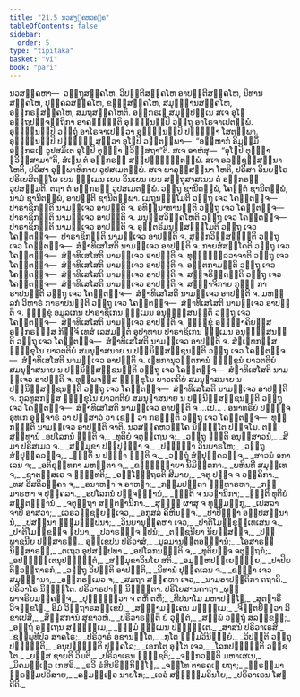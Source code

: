 ```yaml
---
title: "21.5 ນວສງ຺ຄຫວຄ຺ຄ"
tableOfContents: false
sidebar:
  order: 5
type: "tipitaka"
basket: "vi"
book: "pari"
---
```



<DynamicBreadcrumb />

<Division number="501" book="pari">

<Paragraph number="2434" book="pari">
ນວສງ຺ຄຫາ—  ວຕ຺ຖຸສງ຺ຄໂຫ, ວິປຕ຺ຕິສງ຺ຄໂຫ ອາປຕ຺ຕິສງ຺ຄໂຫ, ນິທານສງ຺ຄໂຫ, ປຸຄ຺ຄລສງ຺ຄໂຫ, ຂນ຺ຘສງ຺ຄໂຫ, ສມຸຏ຺ຐານສງ຺ຄໂຫ, ອຘິກຣຓສງ຺ຄໂຫ, ສມຖສງ຺ຄໂຫຕິ.
</Paragraph>

<Paragraph number="2435" book="pari">
ອຘິກຣເຓ ສມຸປ຺ປນ຺ເນ ສເຈ ອຸໂຠ ອຕ຺ຖປຈ຺ຈຕ຺ຖິກາ ອາຄຈ຺ຉນ຺ຕິ ອຸຠິນ຺ນມ຺ປິ ວຕ຺ຖຸ ອາໂຣຈາເປຕພ຺ພໍ. ອຸຠິນ຺ນມ຺ປິ ວຕ຺ຖຸໍ ອາໂຣຈາເປຕ຺ວາ ອຸຠິນ຺ນມ຺ປິ ປຏິຎ຺ຎາ ໂສຕພ຺ພາ. ອຸຠິນ຺ນມ຺ປິ ປຏິຎ຺ຎໍ ສຸຕ຺ວາ ອຸໂຠປິ ວຕ຺ຕພ຺ພາ—  “ອມ຺ຫາກໍ ອິມສ຺ມິໍ ອຘິກຣເຓ ວູປສມິເຕ ອຸໂຠປິ ຕຸຏ຺ຐາ ຠວິສ຺ສຖາ”ຕິ. ສເຈ ອາຫໍສຸ—  “ອຸໂຠປິ ຕຸຏ຺ຐາ ຠວິສ຺ສາມາ”ຕິ, ສໍເຆນ ຕໍ ອຘິກຣຓໍ ສມ຺ປຏິຈ຺ຉິຕພ຺ພໍ. ສເຈ ອລຊ຺ຊຸສ຺ສນ຺ນາ ໂຫຕິ, ປຣິສາ ອຸພ຺ພາຫິກາຍ ວູປສເມຕພ຺ພໍ. ສເຈ ພາລຸສ຺ສນ຺ນາ ໂຫຕິ, ປຣິສາ ວິນຍຘໂຣ ປຣິເຍສິຕພ຺ໂພ ເຍນ ຘມ຺ເມນ ເຍນ ວິນເຍນ ເຍນ ສຕ຺ຖຸສາສເນນ ຕໍ ອຘິກຣຓໍ ວູປສມ຺ມຕິ. ຕຖາ ຕໍ ອຘິກຣຓໍ ວູປສເມຕພ຺ພໍ.
</Paragraph>

<Paragraph number="2436" book="pari">
ວຕ຺ຖຸ ຊານິຕພ຺ພໍ, ໂຄຕ຺ຕໍ ຊານິຕພ຺ພໍ, ນາມໍ ຊານິຕພ຺ພໍ, ອາປຕ຺ຕິ ຊານິຕພ຺ພາ.
</Paragraph>

<Paragraph number="2437" book="pari">
ເມຖຸນຘມ຺ໂມຕິ ວຕ຺ຖຸ ເຈວ ໂຄຕ຺ຕຎ຺ຈ—  ປາຣາຊິກນ຺ຕິ ນາມຎ຺ເຈວ ອາປຕ຺ຕິ ຈ.
</Paragraph>

<Paragraph number="2438" book="pari">
ອທິນ຺ນາທານນ຺ຕິ ວຕ຺ຖຸ ເຈວ ໂຄຕ຺ຕຎ຺ຈ—  ປາຣາຊິກນ຺ຕິ ນາມຎ຺ເຈວ ອາປຕ຺ຕິ ຈ.
</Paragraph>

<Paragraph number="2439" book="pari">
ມນຸສ຺ສວິຄ຺ຄໂຫຕິ ວຕ຺ຖຸ ເຈວ ໂຄຕ຺ຕຎ຺ຈ—  ປາຣາຊິກນ຺ຕິ ນາມຎ຺ເຈວ ອາປຕ຺ຕິ ຈ.
</Paragraph>

<Paragraph number="2440" book="pari">
ອຸຕ຺ຕຣິມນຸສ຺ສຘມ຺ໂມຕິ ວຕ຺ຖຸ ເຈວ ໂຄຕ຺ຕຎ຺ຈ—  ປາຣາຊິກນ຺ຕິ ນາມຎ຺ເຈວ ອາປຕ຺ຕິ ຈ.
</Paragraph>

<Paragraph number="2441" book="pari">
ສຸກ຺ກວິສ຺ສຏ຺ຐີຕິ ວຕ຺ຖຸ ເຈວ ໂຄຕ຺ຕຎ຺ຈ—  ສໍຆາທິເສໂສຕິ ນາມຎ຺ເຈວ ອາປຕ຺ຕິ ຈ.
</Paragraph>

<Paragraph number="2442" book="pari">
ກາຍສໍສຄ຺ໂຄຕິ ວຕ຺ຖຸ ເຈວ ໂຄຕ຺ຕຎ຺ຈ—  ສໍຆາທິເສໂສຕິ ນາມຎ຺ເຈວ ອາປຕ຺ຕິ ຈ.
</Paragraph>

<Paragraph number="2443" book="pari">
ທຸຏ຺ຐຸລ຺ລວາຈາຕິ ວຕ຺ຖຸ ເຈວ ໂຄຕ຺ຕຎ຺ຈ—  ສໍຆາທິເສໂສຕິ ນາມຎ຺ເຈວ ອາປຕ຺ຕິ ຈ.
</Paragraph>

<Paragraph number="2444" book="pari">
ອຕ຺ຕກາມນ຺ຕິ ວຕ຺ຖຸ ເຈວ ໂຄຕ຺ຕຎ຺ຈ—  ສໍຆາທິເສໂສຕິ ນາມຎ຺ເຈວ ອາປຕ຺ຕິ ຈ.
</Paragraph>

<Paragraph number="2445" book="pari">
ສຎ຺ຈຣິຕ຺ຕນ຺ຕິ ວຕ຺ຖຸ ເຈວ ໂຄຕ຺ຕຎ຺ຈ—  ສໍຆາທິເສໂສຕິ ນາມຎ຺ເຈວ ອາປຕ຺ຕິ ຈ.
</Paragraph>

<Paragraph number="2446" book="pari">
ສຎ຺ຎາຈິກາຍ ກຸຏິໍ ກາຣາປນນ຺ຕິ ວຕ຺ຖຸ ເຈວ ໂຄຕ຺ຕຎ຺ຈ—  ສໍຆາທິເສໂສຕິ ນາມຎ຺ເຈວ ອາປຕ຺ຕິ ຈ.
</Paragraph>

<Paragraph number="2447" book="pari">
ມຫລ຺ລກໍ ວິຫາຣໍ ກາຣາປນນ຺ຕິ ວຕ຺ຖຸ ເຈວ ໂຄຕ຺ຕຎ຺ຈ—  ສໍຆາທິເສໂສຕິ ນາມຎ຺ເຈວ ອາປຕ຺ຕິ ຈ.
</Paragraph>

<Paragraph number="2448" book="pari">
ຠິກ຺ຂຸໍ ອມູລເກນ ປາຣາຊິເກນ ຘມ຺ເມນ ອນຸທ຺ຘໍສນນ຺ຕິ ວຕ຺ຖຸ ເຈວ ໂຄຕ຺ຕຎ຺ຈ—  ສໍຆາທິເສໂສຕິ ນາມຎ຺ເຈວ ອາປຕ຺ຕິ ຈ.
</Paragraph>

<Paragraph number="2449" book="pari">
ຠິກ຺ຂຸໍ ອຎ຺ຎຠາຄິຍສ຺ສ ອຘິກຣຓສ຺ສ ກິຎ຺ຈິ ເທສໍ ເລສມຕ຺ຕໍ ອຸປາທາຍ ປາຣາຊິເກນ ຘມ຺ເມນ ອນຸທ຺ຘໍສນນ຺ຕິ ວຕ຺ຖຸ ເຈວ ໂຄຕ຺ຕຎ຺ຈ—  ສໍຆາທິເສໂສຕິ ນາມຎ຺ເຈວ ອາປຕ຺ຕິ ຈ.
</Paragraph>

<Paragraph number="2450" book="pari">
ສໍຆເຠທກສ຺ສ ຠິກ຺ຂຸໂນ ຍາວຕຕິຍໍ ສມນຸຠາສນາຍ ນ ປຏິນິສ຺ສຊ຺ຊນນ຺ຕິ ວຕ຺ຖຸ ເຈວ ໂຄຕ຺ຕຎ຺ຈ—  ສໍຆາທິເສໂສຕິ ນາມຎ຺ເຈວ ອາປຕ຺ຕິ ຈ.
</Paragraph>

<Paragraph number="2451" book="pari">
ເຠທການຸວຕ຺ຕການໍ ຠິກ຺ຂູນໍ ຍາວຕຕິຍໍ ສມນຸຠາສນາຍ ນ ປຏິນິສ຺ສຊ຺ຊນນ຺ຕິ ວຕ຺ຖຸ ເຈວ ໂຄຕ຺ຕຎ຺ຈ—  ສໍຆາທິເສໂສຕິ ນາມຎ຺ເຈວ ອາປຕ຺ຕິ ຈ.
</Paragraph>

<Paragraph number="2452" book="pari">
ທຸພ຺ພຈສ຺ສ ຠິກ຺ຂຸໂນ ຍາວຕຕິຍໍ ສມນຸຠາສນາຍ ນ ປຏິນິສ຺ສຊ຺ຊນນ຺ຕິ ວຕ຺ຖຸ ເຈວ ໂຄຕ຺ຕຎ຺ຈ—  ສໍຆາທິເສໂສຕິ ນາມຎ຺ເຈວ ອາປຕ຺ຕິ ຈ.
</Paragraph>

<Paragraph number="2453" book="pari">
ກຸລທູສກສ຺ສ ຠິກ຺ຂຸໂນ ຍາວຕຕິຍໍ ສມນຸຠາສນາຍ ນ ປຏິນິສ຺ສຊ຺ຊນນ຺ຕິ ວຕ຺ຖຸ ເຈວ ໂຄຕ຺ຕຎ຺ຈ—  ສໍຆາທິເສໂສຕິ ນາມຎ຺ເຈວ ອາປຕ຺ຕິ ຈ …ເປ… .
</Paragraph>

<Paragraph number="2454" book="pari">
ອນາທຣິຍໍ ປຏິຈ຺ຈ ອຸທເກ ອຸຈ຺ຈາຣໍ ວາ ປສ຺ສາວໍ ວາ ເຂຬໍ ວາ ກຣຓນ຺ຕິ ວຕ຺ຖຸ ເຈວ ໂຄຕ຺ຕຎ຺ຈ—  ທຸກ຺ກຏນ຺ຕິ ນາມຎ຺ເຈວ ອາປຕ຺ຕິ ຈາຕິ.

</Paragraph>
</Division>

<Paragraph number="2455" type="center" book="pari">
ນວສງ຺ຄຫວຄ຺ໂຄ ນິຏ຺ຐິໂຕ ປຎ຺ຈໂມ.



</Paragraph>

<Paragraph number="2456" type="center" book="pari">
ຕສ຺ສຸທ຺ທານໍ


</Paragraph>

<Paragraph number="2457" type="verses" book="pari">
_ອປໂລກນໍ ຎຕ຺ຕິ ຈ,_  
_ທຸຕິຍໍ ຈຕຸຕ຺ເຖນ ຈ;_  
_ວຕ຺ຖຸ ຎຕ຺ຕິ ອນຸສ຺ສາວນໍ,_  
_ສີມາ ປຣິສເມວ ຈ._  

</Paragraph>

<Paragraph number="2458" type="verses" book="pari">
_ສມ຺ມຸຂາ ປຏິປຸຈ຺ຉາ ຈ,_  
_ປຏິຎ຺ຎາ ວິນຍາຣໂຫ;_  
_ວຕ຺ຖຸ ສໍຆປຸຄ຺ຄລຎ຺ຈ,_  
_ຎຕ຺ຕິໍ ນ ປຈ຺ຉາ ຎຕ຺ຕິ ຈ._  

</Paragraph>

<Paragraph number="2459" type="verses" book="pari">
_ວຕ຺ຖຸໍ ສໍຆປຸຄ຺ຄລຎ຺ຈ,_  
_ສາວນໍ ອກາເລນ ຈ;_  
_ອຕິຂຸທ຺ທກາ ມຫນ຺ຕາ ຈ,_  
_ຂຓ຺ຑຈ຺ຉາຍາ ນິມິຕ຺ຕກາ._  

</Paragraph>

<Paragraph number="2460" type="verses" book="pari">
_ພຫິນທີ ສມຸທ຺ເທ ຈ,_  
_ຊາຕສ຺ສເຣ ຈ ຠິນ຺ທຕິ;_  
_ອຊ຺ໂຌຕ຺ຖຣຕິ ສີມາຍ,_  
_ຈຕຸ ປຎ຺ຈ ຈ ວຄ຺ຄິກາ._  

</Paragraph>

<Paragraph number="2461" type="verses" book="pari">
_ທສ ວີສຕິວຄ຺ຄາ ຈ,_  
_ອນາຫຏາ ຈ ອາຫຏາ;_  
_ກມ຺ມປຕ຺ຕາ ຉນ຺ທາຣຫາ,_  
_ກມ຺ມາຣຫາ ຈ ປຸຄ຺ຄລາ._  

</Paragraph>

<Paragraph number="2462" type="verses" book="pari">
_ອປໂລກນໍ ປຎ຺ຈຏ຺ຐານໍ,_  
_ຎຕ຺ຕິ ຈ ນວຐານິກາ;_  
_ຎຕ຺ຕິ ທຸຕິຍໍ ສຕ຺ຕຏ຺ຐານໍ,_  
_ຈຕຸຕ຺ຖາ ສຕ຺ຕຐານິກາ._  

</Paragraph>

<Paragraph number="2463" type="verses" book="pari">
_ສຸຏ຺ຐຸ ຜາສຸ ຈ ທຸມ຺ມງ຺ກຸ,_  
_ເປສລາ ຈາປິ ອາສວາ;_  
_ເວຣວຊ຺ຊຠຍຎ຺ເຈວ,_  
_ອກຸສລໍ ຄິຫີນຎ຺ຈ._  

</Paragraph>

<Paragraph number="2464" type="verses" book="pari">
_ປາປິຈ຺ຉາ ອປ຺ປສນ຺ນານໍ,_  
_ປສນ຺ນາ ຘມ຺ມຏ຺ຐປນາ;_  
_ວິນຍານຸຄ຺ຄຫາ ເຈວ,_  
_ປາຕິໂມກ຺ຂຸທ຺ເທເສນ ຈ._  

</Paragraph>

<Paragraph number="2465" type="verses" book="pari">
_ປາຕິໂມກ຺ຂຎ຺ຈ ຐປນາ,_  
_ປວາຣຓຎ຺ຈ ຐປນໍ;_  
_ຕຊ຺ຊນີຍາ ນິຍສ຺ສຎ຺ຈ,_  
_ປພ຺ພາຊນີຍ ປຏິສາຣຓີ._  

</Paragraph>

<Paragraph number="2466" type="verses" book="pari">
ອຸກ຺ເຂປນ ປຣິວາສໍ,_  
_ມູລມານຕ຺ຕອພ຺ຠານໍ;_  
_ໂອສາຣຓໍ ນິສ຺ສາຣຓໍ,_  
_ຕເຖວ ອຸປສມ຺ປທາ._  

</Paragraph>

<Paragraph number="2467" type="verses" book="pari">
_ອປໂລກນຎຕ຺ຕິ ຈ,_  
_ທຸຕິຍຎ຺ຈ ຈຕຸຕ຺ຖກໍ;_  
_ອປຎ຺ຎຕ຺ເຕນຸປຎ຺ຎຕ຺ຕໍ,_  
_ສມ຺ມຸຂາວິນໂຍ ສຕິ._  

</Paragraph>

<Paragraph number="2468" type="verses" book="pari">
_ອມູຬ຺ຫປຏິເຍຠຸຍ຺ຍ,_  
_ປາປິຍ ຕິຓວຕ຺ຖາຣກໍ;_  
_ວຕ຺ຖຸ ວິປຕ຺ຕິ ອາປຕ຺ຕິ,_  
_ນິທານໍ ປຸຄ຺ຄເລນ ຈ._  

</Paragraph>

<Paragraph number="2469" type="verses" book="pari">
_ຂນ຺ຘາ ເຈວ ສມຸຏ຺ຐານາ,_  
_ອຘິກຣຓເມວ ຈ;_  
_ສມຖາ ສງ຺ຄຫາ ເຈວ,_  
_ນາມອາປຕ຺ຕິກາ ຕຖາຕິ._  


</Paragraph>

<Paragraph number="2470" type="center" book="pari">
ປຣິວາໂຣ ນິຏ຺ຐິໂຕ.



</Paragraph>

<Paragraph number="2471" type="center" book="pari">
ປຣິວາຣປາຬິ ນິຏ຺ຐິຕາ.



</Paragraph>

<Paragraph number="2472" type="center" book="pari">
ປຣິໂຍສານຄາຖາ


</Paragraph>

<Paragraph number="2473" type="verses" book="pari">
_ພຸພ຺ພາຈຣິຍມຄ຺ຄຎ຺ຈ,_  
_ປຸຈ຺ຉິຕ຺ວາ ຈ ຕຫິໍ ຕຫິໍ;_  
_ທີປນາໂມ ມຫາປຎ຺ໂຎ,_  
_ສຸຕຘາຣິໍ ວິຈກ຺ຂໂຓ._  

</Paragraph>

<Paragraph number="2474" type="verses" book="pari">
ອິມໍ ວິຕ຺ຖາຣສງ຺ເຂປໍ,_  
_ສຊ຺ຌາມຄ຺ເຄນ ມຊ຺ຌິເມ;_  
_ຈິນ຺ຕຍິຕ຺ວາ ລິຂາເປສິ,_  
_ສິສ຺ສການໍ ສຸຂາວຫໍ._  

</Paragraph>

<Paragraph number="2475" type="verses" book="pari">
_ປຣິວາຣນ຺ຕິ ຍໍ ວຸຕ຺ຕໍ,_  
_ສພ຺ພໍ ວຕ຺ຖຸໍ ສລກ຺ຂຓໍ;_  
_ອຕ຺ຖໍ ອຕ຺ເຖນ ສທ຺ຘມ຺ເມ,_  
_ຘມ຺ມໍ ຘມ຺ເມນ ປຎ຺ຎຕ຺ເຕ._  

</Paragraph>

<Paragraph number="2476" type="verses" book="pari">
_ສາສນໍ ປຣິວາເຣສິ,_  
_ຊມ຺ພຸທີປໍວ ສາຄໂຣ;_  
_ປຣິວາຣໍ ອຊານນ຺ໂຕ,_  
_ກຸໂຕ ຘມ຺ມວິນິຈ຺ຉຍໍ._  

</Paragraph>

<Paragraph number="2477" type="verses" book="pari">
_ວິປຕ຺ຕິ ວຕ຺ຖຸ ປຎ຺ຎຕ຺ຕິ,_  
_ອນຸປຎ຺ຎຕ຺ຕິ ປຸຄ຺ຄໂລ;_  
_ເອກໂຕ ອຸຠໂຕ ເຈວ,_  
_ໂລກປຓ຺ຓຕ຺ຕິ ວຊ຺ຊໂຕ._  

</Paragraph>

<Paragraph number="2478" type="verses" book="pari">
_ຍສ຺ສ ຊາຍຕິ ວິມຕິ,_  
_ປຣິວາເຣນ ຉິຊ຺ຊຕິ;_  
_ຈກ຺ກວຕ຺ຕິ ມຫາເສເນ,_  
_ມິຄມຊ຺ເຌວ ເກສຣິ._  

</Paragraph>

<Paragraph number="2479" type="verses" book="pari">
_ຣວິ ຣໍສິປຣິກ຺ກິຓ຺ໂຓ,_  
_ຈນ຺ໂທ ຕາຣຄເຓ ຍຖາ;_  
_ພ຺ຣຫ຺ມາ ພ຺ຣຫ຺ມປຣິສາຍ,_  
_ຄຓມຊ຺ເຌວ ນາຍໂກ;_  
_ເອວໍ ສທ຺ຘມ຺ມວິນໂຍ,_  
_ປຣິວາເຣນ ໂສຠຕີຕິ._
</Paragraph>